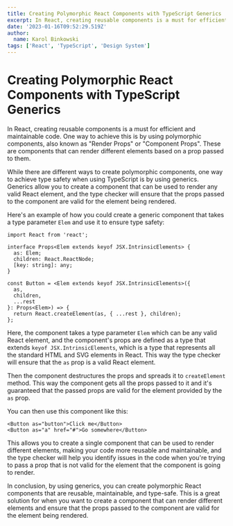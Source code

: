 ```yaml
---
title: Creating Polymorphic React Components with TypeScript Generics
excerpt: In React, creating reusable components is a must for efficient and maintainable code. One way to achieve this is by using polymorphic components, also known as "Render Props" or "Component Props". These are components that can render different elements based on a prop passed to them. While there are different ways to create polymorphic components, one way to achieve type safety when using TypeScript is by using generics. Generics allow you to create a component that can be used to render any valid React element, and the type checker will ensure that the props passed to the component are valid for the element being rendered. This allows you to create a single component that can be used to render different elements, making your code more reusable and maintainable, and the type checker will help you identify issues in the code when you're trying to pass a prop that is not valid for the element that the component is going to render.
date: '2023-01-16T09:52:29.519Z'
author:
  name: Karol Binkowski
tags: ['React', 'TypeScript', 'Design System']
---
```


# Creating Polymorphic React Components with TypeScript Generics

In React, creating reusable components is a must for efficient and maintainable code. One way to achieve this is by using polymorphic components, also known as "Render Props" or "Component Props". These are components that can render different elements based on a prop passed to them.

While there are different ways to create polymorphic components, one way to achieve type safety when using TypeScript is by using generics. Generics allow you to create a component that can be used to render any valid React element, and the type checker will ensure that the props passed to the component are valid for the element being rendered.

Here's an example of how you could create a generic component that takes a type parameter `Elem` and use it to ensure type safety:

```tsx
import React from 'react';

interface Props<Elem extends keyof JSX.IntrinsicElements> {
  as: Elem;
  children: React.ReactNode;
  [key: string]: any;
}

const Button = <Elem extends keyof JSX.IntrinsicElements>({
  as,
  children,
  ...rest
}: Props<Elem>) => {
  return React.createElement(as, { ...rest }, children);
};
```

Here, the component takes a type parameter `Elem` which can be any valid React element, and the component's props are defined as a type that extends `keyof JSX.IntrinsicElements`, which is a type that represents all the standard HTML and SVG elements in React. This way the type checker will ensure that the `as` prop is a valid React element.

Then the component destructures the props and spreads it to `createElement` method. This way the component gets all the props passed to it and it's guaranteed that the passed props are valid for the element provided by the `as` prop.

You can then use this component like this:

```tsx
<Button as="button">Click me</Button>
<Button as="a" href="#">Go somewhere</Button>
```

This allows you to create a single component that can be used to render different elements, making your code more reusable and maintainable, and the type checker will help you identify issues in the code when you're trying to pass a prop that is not valid for the element that the component is going to render.

In conclusion, by using generics, you can create polymorphic React components that are reusable, maintainable, and type-safe. This is a great solution for when you want to create a component that can render different elements and ensure that the props passed to the component are valid for the element being rendered.
